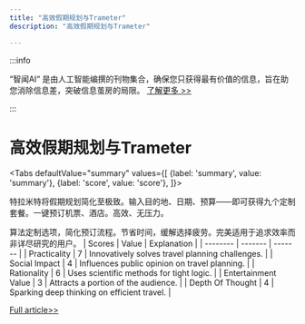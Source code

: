 ```yaml
---
title: "高效假期规划与Trameter"
description: "高效假期规划与Trameter"

---
```



:::info

“智闻AI“ 是由人工智能编撰的刊物集合，确保您只获得最有价值的信息，旨在助您消除信息差，突破信息茧房的局限。  [了解更多 >>](/)

:::

# 高效假期规划与Trameter


<Tabs
	defaultValue="summary"
	values={[
	{label: 'summary', value: 'summary'},
	{label: 'score', value: 'score'},
]}>
<TabItem value="summary">


特拉米特将假期规划简化至极致。输入目的地、日期、预算——即可获得九个定制套餐。一键预订机票、酒店。高效、无压力。

算法定制选项，简化预订流程。节省时间，缓解选择疲劳。完美适用于追求效率而非详尽研究的用户。
</TabItem>
<TabItem value="score">
	| Scores     | Value   | Explanation |
	| -------- | ------- | ------- |
	| Practicality  | 7    | Innovatively solves travel planning challenges.    |
	| Social Impact | 4     | Influences public opinion on travel planning.    |
	| Rationality    | 6    | Uses scientific methods for tight logic.    |
	| Entertainment Value    | 3    | Attracts a portion of the audience.    |
	| Depth Of Thought    | 4    | Sparking deep thinking on efficient travel.    |
</TabItem>
</Tabs>

[Full article>>](https://www.producthunt.com/posts/trameter-2)
